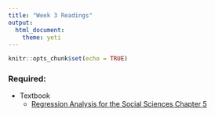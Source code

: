 ```yaml
---
title: "Week 3 Readings"
output: 
  html_document: 
    theme: yeti
---
```


```r
knitr::opts_chunk$set(echo = TRUE)
```

### Required:

- Textbook
    - [Regression Analysis for the Social Sciences Chapter 5]()
